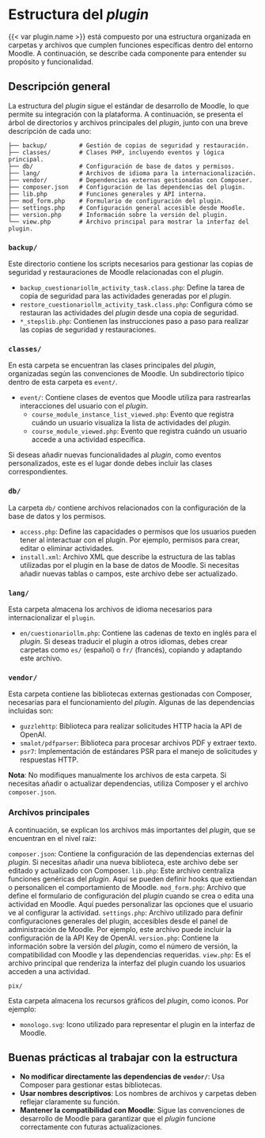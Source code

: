 # Estructura del _plugin_

{{< var plugin.name >}} está compuesto por una estructura organizada en
carpetas y archivos que cumplen funciones específicas dentro del entorno
Moodle. A continuación, se describe cada componente para entender su
propósito y funcionalidad.

## Descripción general

La estructura del _plugin_ sigue el estándar de desarrollo de Moodle, lo
que permite su integración con la plataforma. A continuación, se
presenta el árbol de directorios y archivos principales del _plugin_,
junto con una breve descripción de cada uno:

```text
├── backup/         # Gestión de copias de seguridad y restauración.
├── classes/        # Clases PHP, incluyendo eventos y lógica principal.
├── db/             # Configuración de base de datos y permisos.
├── lang/           # Archivos de idioma para la internacionalización.
├── vendor/         # Dependencias externas gestionadas con Composer.
├── composer.json   # Configuración de las dependencias del plugin.
├── lib.php         # Funciones generales y API interna.
├── mod_form.php    # Formulario de configuración del plugin.
├── settings.php    # Configuración general accesible desde Moodle.
├── version.php     # Información sobre la versión del plugin.
└── view.php        # Archivo principal para mostrar la interfaz del plugin.
```

### `backup/`

Este directorio contiene los scripts necesarios para gestionar las
copias de seguridad y restauraciones de Moodle relacionadas con el
_plugin_.

- `backup_cuestionariollm_activity_task.class.php`: Define la tarea de
  copia de seguridad para las actividades generadas por el _plugin_.
- `restore_cuestionariollm_activity_task.class.php`: Configura cómo se
  restauran las actividades del _plugin_ desde una copia de seguridad.
- `*_stepslib.php`: Contienen las instrucciones paso a paso para
  realizar las copias de seguridad y restauraciones.

### `classes/`

En esta carpeta se encuentran las clases principales del _plugin_,
organizadas según las convenciones de Moodle. Un subdirectorio típico
dentro de esta carpeta es `event/`.

- `event/`: Contiene clases de eventos que Moodle utiliza para 
  rastrearlas interacciones del usuario con el _plugin_.
  - `course_module_instance_list_viewed.php`: Evento que registra cuándo
    un usuario visualiza la lista de actividades del _plugin_.
  - `course_module_viewed.php`: Evento que registra cuándo un usuario
    accede a una actividad específica.

Si deseas añadir nuevas funcionalidades al _plugin_, como eventos
personalizados, este es el lugar donde debes incluir las clases
correspondientes.

### `db/`

La carpeta `db/` contiene archivos relacionados con la configuración de
la base de datos y los permisos.

- `access.php`: Define las capacidades o permisos que los usuarios
  pueden tener al interactuar con el plugin. Por ejemplo, permisos para
  crear, editar o eliminar actividades.
- `install.xml`: Archivo XML que describe la estructura de las tablas
  utilizadas por el plugin en la base de datos de Moodle. Si necesitas
  añadir nuevas tablas o campos, este archivo debe ser actualizado.

### `lang/`

Esta carpeta almacena los archivos de idioma necesarios para
internacionalizar el `plugin`.

- `en/cuestionariollm.php`: Contiene las cadenas de texto en inglés para
  el _plugin_. Si deseas traducir el plugin a otros idiomas, debes crear
  carpetas como `es/` (español) o `fr/` (francés), copiando y adaptando
  este archivo.

### `vendor/`

Esta carpeta contiene las bibliotecas externas gestionadas con Composer,
necesarias para el funcionamiento del _plugin_. Algunas de las
dependencias incluidas son:

- `guzzlehttp`: Biblioteca para realizar solicitudes HTTP hacia la API
  de OpenAI.
- `smalot/pdfparser`: Biblioteca para procesar archivos PDF y extraer
  texto.
- `psr7`: Implementación de estándares PSR para el manejo de solicitudes
  y respuestas HTTP.

**Nota**: No modifiques manualmente los archivos de esta carpeta. Si
necesitas añadir o actualizar dependencias, utiliza Composer y el
archivo `composer.json`.

### Archivos principales

A continuación, se explican los archivos más importantes del _plugin_,
que se encuentran en el nivel raíz:

`composer.json`: Contiene la configuración de las dependencias externas
del _plugin_. Si necesitas añadir una nueva biblioteca, este archivo
debe ser editado y actualizado con Composer.
`lib.php`: Este archivo centraliza funciones genéricas del _plugin_.
Aquí se pueden definir hooks que extiendan o personalicen el
comportamiento de Moodle.
`mod_form.php`: Archivo que define el formulario de configuración del
_plugin_ cuando se crea o edita una actividad en Moodle. Aquí puedes
personalizar las opciones que el usuario ve al configurar la actividad.
`settings.php`: Archivo utilizado para definir configuraciones generales
del plugin, accesibles desde el panel de administración de Moodle. Por
ejemplo, este archivo puede incluir la configuración de la API Key de
OpenAI.
`version.php`: Contiene la información sobre la versión del _plugin_,
como el número de versión, la compatibilidad con Moodle y las
dependencias requeridas.
`view.php`: Es el archivo principal que renderiza la interfaz del plugin
cuando los usuarios acceden a una actividad.

`pix/`

Esta carpeta almacena los recursos gráficos del _plugin_, como iconos.
Por ejemplo:

- `monologo.svg`: Icono utilizado para representar el plugin en la
  interfaz de Moodle.

## Buenas prácticas al trabajar con la estructura

- **No modificar directamente las dependencias de `vendor/`**: Usa
  Composer para gestionar estas bibliotecas.
- **Usar nombres descriptivos**: Los nombres de archivos y carpetas
  deben reflejar claramente su función.
- **Mantener la compatibilidad con Moodle**: Sigue las convenciones de
  desarrollo de Moodle para garantizar que el _plugin_ funcione
  correctamente con futuras actualizaciones.
